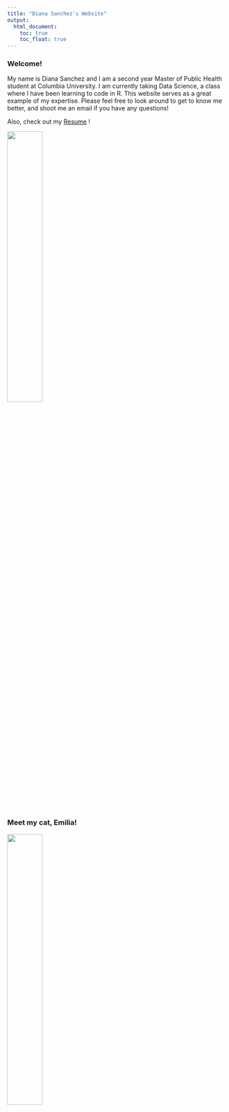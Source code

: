 ```yaml
---
title: "Diana Sanchez's Website"
output: 
  html_document:
    toc: true
    toc_float: true
---
```


### Welcome! 
My name is Diana Sanchez and I am a second year Master of Public Health student at Columbia University. I am currently taking Data Science, a class where I have been learning to code in R. This website serves as a great example of my expertise. Please feel free to look around to get to know me better, and shoot me an email if you have any questions!

Also, check out my [Resume](resume.html) !


<img src="images/DES.JPEG" style="width:40%">

### Meet my cat, Emilia!

<img src="images/emilia.jpg" style="width:40%">